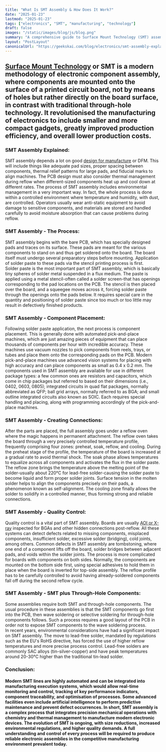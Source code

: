 ```yaml
---
title: "What Is SMT Assembly & How Does It Work?"
date: "2025-01-23"
lastmod: "2025-01-23"
tags: ["electronics", "SMT", "manufacturing", "technology"]
draft: false
images: "/static/images/blog/js/blog.png"
summary: "A comprehensive guide to Surface Mount Technology (SMT) assembly, covering the process, advantages, quality control, and the integration of SMT with through-hole components."
layout: "PostLayout"
canonicalUrl: "https://geekskai.com/blog/electronics/smt-assembly-explained/"
---
```


## [Surface Mount Technology](https://lenalea.com/the-advantages-of-smt-assembly-in-electronics-manufacturing/) or SMT is a modern methodology of electronic component assembly, where components are mounted onto the surface of a printed circuit board, not by means of holes but rather directly on the board surface, in contrast with traditional through-hole technology. It revolutionised the manufacturing of electronics to include smaller and more compact gadgets, greatly improved production efficiency, and overall lower production costs.

### SMT Assembly Explained:

SMT assembly depends a lot on good [design for manufacture](https://www.ucl.ac.uk/bartlett/architecture/programmes/postgraduate/march-design-for-manufacture) or DFM. This will include things like adequate pad sizes, proper spacing between components, thermal relief patterns for large pads, and fiducial marks to align machines. The PCB design must also consider thermal management during reflow when different-sized components heat up and cool down at different rates. The process of SMT assembly includes environmental management in a very important way. In fact, the whole process is done within a controlled environment where temperature and humidity, with dust, are controlled. Operators usually wear anti-static equipment to avoid damage to sensitive components, and materials are stored and handled carefully to avoid moisture absorption that can cause problems during reflow.

### SMT Assembly \- The Process:

SMT assembly begins with the bare PCB, which has specially designed pads and traces on its surface. These pads are meant for the various components to stand on and thus get soldered onto the board. The board itself must undergo several preparatory steps before mounting. Application of solder paste to these pads via the stencil printing process is first.  
Solder paste is the most important part of SMT assembly, which is basically tiny spheres of solder metal suspended in a flux medium. The paste is applied using a metal stencil-often called a solder screen-that has openings corresponding to the pad locations on the PCB. The stencil is then placed over the board, and a squeegee moves across it, forcing solder paste through the openings onto the pads below. It requires special care in the quantity and positioning of solder paste since too much or too little may result in defectively finished products.

### SMT Assembly \- Component Placement:

Following solder paste application, the next process is component placement. This is generally done with automated pick-and-place machines, which are just amazing pieces of equipment that can place thousands of components per hour with incredible accuracy. These machines use vacuum nozzles to pick components from reels, trays, or tubes and place them onto the corresponding pads on the PCB. Modern pick-and-place machines use advanced vision systems for placing with high accuracy and can place components as small as 0.4 x 0.2 mm. The components used in SMT assembly are available for use in different package types: a few common ones are resistors and capacitors, which come in chip packages but referred to based on their dimensions (i.e., 0402, 0603, 0805); integrated circuits in quad flat packages, normally abbreviated as QFP; ball grid arrays, normally referred to as BGA; and small outline integrated circuits also known as SOIC. Each requires special handling and placing, along with programming accordingly of the pick-and-place machines.

### SMT Assembly \- Creating Connections:

After the parts are placed, the full assembly goes under a reflow oven where the magic happens in permanent attachment. The reflow oven takes the board through a very precisely controlled temperature profile, frequently comprising four zones: preheat, soak, reflow, and cooling. During the preheat stage of the profile, the temperature of the board is increased at a gradual rate to avoid thermal shock. The soak phase allows temperatures to equalize across all components and activates the flux in the solder paste. The reflow zone brings the temperature above the melting point of the solder-usually about 220°C for lead-free solder-causing the solder paste to become liquid and form proper solder joints. Surface tension in the molten solder helps to align the components precisely on their pads, a phenomenon known as self-alignment. The cooling zone finally allows the solder to solidify in a controlled manner, thus forming strong and reliable connections.

### SMT Assembly \- Quality Control:

Quality control is a vital part of SMT assembly. Boards are usually [AOI or X-ray](https://www.linkedin.com/pulse/comparison-working-principles-aoi-x-ray-davina-zhang-rdivc) inspected for BGAs and other hidden connections post-reflow. All these systems can detect defects related to missing components, misplaced components, insufficient solder, excessive solder (bridging), cold joints, among others. Common defects in SMT assembly are tombstoning, where one end of a component lifts off the board, solder bridges between adjacent pads, and voids within the solder joints. The process is more complicated for boards with components on both sides. Normally, the components are mounted on the bottom side first, using special adhesives to hold them in place when the board is inverted for top-side assembly. The reflow profile has to be carefully controlled to avoid having already-soldered components fall off during the second reflow cycle.

### SMT Assembly \- SMT plus Through-Hole Components:

Some assemblies require both SMT and through-hole components. The usual procedure in these assemblies is that the SMT components go first into the PCB, then wave soldering or selective soldering for through-hole components follows. Such a process requires a good layout of the PCB in order not to expose SMT components to the wave soldering process.  
In recent years, environmental considerations have had a significant impact on SMT assembly. The move to lead-free solder, mandated by regulations such as the EU's RoHS directive, has forced the use of higher reflow temperatures and more precise process control. Lead-free solders are commonly SAC alloys (tin-silver-copper) and have peak temperatures around 20-30°C higher than the traditional tin-lead solder.

### Conclusion:

#### Modern SMT lines are highly automated and can be integrated into manufacturing execution systems, which would allow real-time monitoring and control, tracking of key performance indicators, component traceability, and optimisation of processes. Some advanced facilities even include artificial intelligence to perform predictive maintenance and prevent defect occurrences. In short, SMT assembly is a complex process that integrates precision mechanical operations with chemistry and thermal management to manufacture modern electronic devices. The evolution of SMT is ongoing, with size reductions, increased environmental regulations, and higher quality demands. A full understanding and control of every process will be required to produce reliable electronic assemblies in the competitive manufacturing environment prevalent today.
